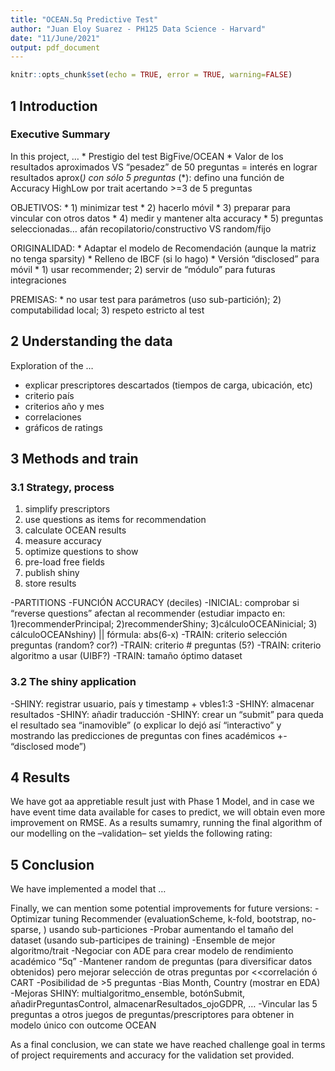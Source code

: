 ```yaml
---
title: "OCEAN.5q Predictive Test"
author: "Juan Eloy Suarez - PH125 Data Science - Harvard"
date: "11/June/2021"
output: pdf_document
---
```


```r
knitr::opts_chunk$set(echo = TRUE, error = TRUE, warning=FALSE)
```


## 1 Introduction
### Executive Summary
In this project, ... 
* Prestigio del test BigFive/OCEAN
* Valor de los resultados aproximados VS “pesadez” de 50 preguntas = interés en lograr resultados aprox(*) con sólo 5 preguntas
* (*): defino una función de Accuracy HighLow por trait acertando >=3 de 5 preguntas

OBJETIVOS:
* 1) minimizar test
* 2) hacerlo móvil
* 3) preparar para vincular con otros datos
* 4) medir y mantener alta accuracy
* 5) preguntas seleccionadas... afán recopilatorio/constructivo VS random/fijo 

ORIGINALIDAD:
* Adaptar el modelo de Recomendación (aunque la matriz no tenga sparsity)
* Relleno de IBCF (si lo hago)
* Versión “disclosed” para móvil
* 1) usar recommender; 2) servir de “módulo” para futuras integraciones

PREMISAS:
* no usar test para parámetros (uso sub-partición); 2) computabilidad local; 3) respeto estricto al test

## 2 Understanding the data
Exploration of the ...

* explicar prescriptores descartados (tiempos de carga, ubicación, etc)
* criterio país
* criterios año y mes
* correlaciones
* gráficos de ratings

## 3 Methods and train

### 3.1 Strategy, process
1) simplify prescriptors
2) use questions as items for recommendation
3) calculate OCEAN results
4) measure accuracy
5) optimize questions to show
6) pre-load free fields
7) publish shiny
8) store results

-PARTITIONS
-FUNCIÓN ACCURACY (deciles)
-INICIAL: comprobar si “reverse questions” afectan al recommender (estudiar impacto en: 1)recommenderPrincipal; 2)recommenderShiny; 3)cálculoOCEANinicial; 3) cálculoOCEANshiny) || fórmula: abs(6-x)
-TRAIN: criterio selección preguntas (random? cor?)
-TRAIN: criterio # preguntas (5?)
-TRAIN: criterio algoritmo a usar (UIBF?)
-TRAIN: tamaño óptimo dataset

### 3.2 The shiny application
-SHINY: registrar usuario, país y timestamp + vbles1:3
-SHINY: almacenar resultados
-SHINY: añadir traducción
-SHINY: crear un “submit” para queda el resultado sea “inamovible” (o explicar lo dejó así “interactivo” y mostrando las predicciones de preguntas con fines académicos +- “disclosed mode”)


## 4 Results
We have got aa appretiable result just with Phase 1 Model, and in case we have event time data available for cases to predict, we will obtain even more improvement on RMSE. As a results sumamry, running the final algorithm of our modelling on the –validation– set yields the following rating:


## 5 Conclusion
We have implemented a model that ...

Finally, we can mention some potential improvements for future versions:
-Optimizar tuning Recommender (evaluationScheme, k-fold, bootstrap, no-sparse, ) usando sub-particiones
-Probar aumentando el tamaño del dataset (usando sub-participes de training)
-Ensemble de mejor algoritmo/trait
-Negociar con ADE para crear modelo de rendimiento académico “5q”
-Mantener random de preguntas (para diversificar datos obtenidos) pero mejorar selección de otras preguntas por <<correlación ó CART
-Posibilidad de >5 preguntas
-Bias Month, Country (mostrar en EDA)
-Mejoras SHINY: multialgoritmo_ensemble, botónSubmit, añadirPreguntasControl, almacenarResultados_ojoGDPR, ...
-Vincular las 5 preguntas a otros juegos de preguntas/prescriptores para obtener in modelo único con outcome OCEAN

As a final conclusion, we can state we have reached challenge goal in terms of project requirements and accuracy for the validation set provided.

